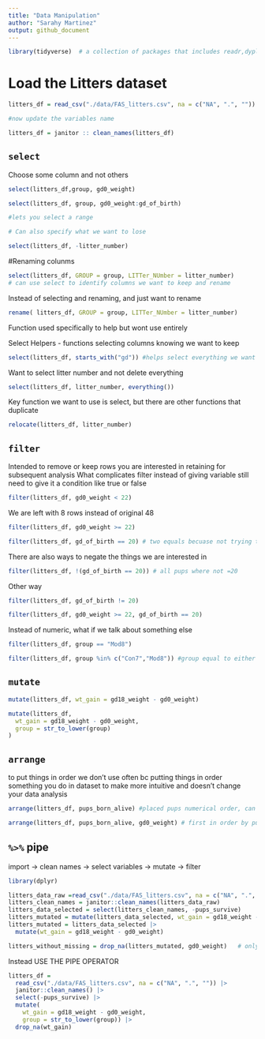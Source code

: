 ```yaml
---
title: "Data Manipulation"
author: "Sarahy Martinez"
output: github_document
---
```


```r
library(tidyverse)  # a collection of packages that includes readr,dyplr etc

```

# Load the Litters dataset 

```r
litters_df = read_csv("./data/FAS_litters.csv", na = c("NA", ".", ""))

#now update the variables name 

litters_df = janitor :: clean_names(litters_df)

```

## `select`
Choose some column and not others

```r

select(litters_df,group, gd0_weight)

```



```r
select(litters_df, group, gd0_weight:gd_of_birth)

#lets you select a range 

```


```r
# Can also specify what we want to lose 

select(litters_df, -litter_number)

```


#Renaming colunms

```r
select(litters_df, GROUP = group, LITTer_NUmber = litter_number) 
# can use select to identify columns we want to keep and rename 

```

Instead of selecting and renaming, and just want to rename 

```r
rename( litters_df, GROUP = group, LITTer_NUmber = litter_number)
```


Function used specifically to help but wont use entirely 

Select Helpers 
- functions selecting columns knowing we want to keep

```r
select(litters_df, starts_with("gd")) #helps select everything we want to start with gd
```


Want to select litter number and not delete everything 

```r
select(litters_df, litter_number, everything())
```

Key function we want to use is select, but there are other functions that duplicate 

```r
relocate(litters_df, litter_number)
```


## `filter` 
Intended to remove or keep rows you are interested in retaining for subsequent analysis 
What complicates filter instead of giving variable still need to give it a condition like true or false 

```r
filter(litters_df, gd0_weight < 22)
```
We are left with 8 rows instead of original 48

```r
filter(litters_df, gd0_weight >= 22)
```

```r
filter(litters_df, gd_of_birth == 20) # two equals becuase not trying to make the value go into the variable, this is testing if value 20 and gd birth are equal to eachother, so will give exact value 20
```

There are also ways to negate the things we are interested in

```r
filter(litters_df, !(gd_of_birth == 20)) # all pups where not =20
```

Other way 
```r
filter(litters_df, gd_of_birth != 20) 

```


```r
filter(litters_df, gd0_weight >= 22, gd_of_birth == 20)
```

Instead of numeric, what if we talk about something else 

```r
filter(litters_df, group == "Mod8")
```

```r
filter(litters_df, group %in% c("Con7","Mod8")) #group equal to either Con7 OR group 8 so use percent sign+ word, says either con7 or mod 8
```

## `mutate`


```r
mutate(litters_df, wt_gain = gd18_weight - gd0_weight) 
```

```r
mutate(litters_df,
  wt_gain = gd18_weight - gd0_weight,
  group = str_to_lower(group)
)
```




## `arrange`
to put things in order 
we don't use often bc putting things in order something you do in dataset to make more intuitive and 
doesn't change your data analysis

```r

arrange(litters_df, pups_born_alive) #placed pups numerical order, can do alphabet by group
```

```r
arrange(litters_df, pups_born_alive, gd0_weight) # first in order by pups born alive and then in order for gestational weight 
```



## ` %>%` pipe 

import -> clean names -> select variables  -> mutate -> filter

```r
library(dplyr)

litters_data_raw =read_csv("./data/FAS_litters.csv", na = c("NA", ".", ""))
litters_clean_names = janitor::clean_names(litters_data_raw)
litters_data_selected = select(litters_clean_names, -pups_survive)
litters_mutated = mutate(litters_data_selected, wt_gain = gd18_weight - gd0_weight)
litters_mutated = litters_data_selected |>
  mutate(wt_gain = gd18_weight - gd0_weight)

litters_without_missing = drop_na(litters_mutated, gd0_weight)   # only deleting from gd0  
```

Instead USE THE PIPE OPERATOR 

```r
litters_df = 
  read_csv("./data/FAS_litters.csv", na = c("NA", ".", "")) |> 
  janitor::clean_names() |> 
  select(-pups_survive) |> 
  mutate(
    wt_gain = gd18_weight - gd0_weight,
    group = str_to_lower(group)) |> 
  drop_na(wt_gain)

```











